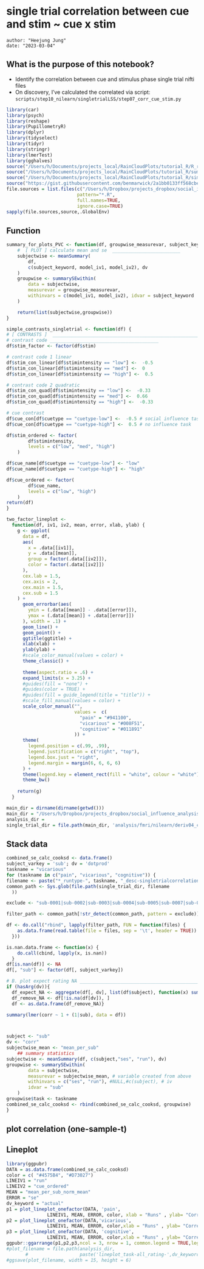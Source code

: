 # single trial correlation between cue and stim ~ cue x stim {#ch38_singletrial_corr}

```
author: "Heejung Jung"
date: "2023-03-04"
```

## What is the purpose of this notebook? {.unlisted .unnumbered}

* Identify the correlation between cue and stimulus phase single trial nifti files
* On discovery, I've calculated the correlated via script: `scripts/step10_nilearn/singletrialLSS/step07_corr_cue_stim.py`


```r
library(car)
library(psych)
library(reshape)
library(PupillometryR)
library(dplyr)
library(tidyselect)
library(tidyr)
library(stringr)
library(lmerTest)
library(gghalves)
source("/Users/h/Documents/projects_local/RainCloudPlots/tutorial_R/R_rainclouds.R")
source("/Users/h/Documents/projects_local/RainCloudPlots/tutorial_R/summaryse.R")
source("/Users/h/Documents/projects_local/RainCloudPlots/tutorial_R/simulatedata.R")
source("https://gist.githubusercontent.com/benmarwick/2a1bb0133ff568cbe28d/raw/fb53bd97121f7f9ce947837ef1a4c65a73bffb3f/geom_flat_violin.R")
file.sources = list.files(c("/Users/h/Dropbox/projects_dropbox/social_influence_analysis/scripts/step02_R/utils"),
                          pattern="*.R", 
                          full.names=TRUE, 
                          ignore.case=TRUE)
sapply(file.sources,source,.GlobalEnv)
```

## Function {.unlisted .unnumbered}
```r
summary_for_plots_PVC <- function(df, groupwise_measurevar, subject_keyword, model_iv1, model_iv2, dv) {
    #  [ PLOT ] calculate mean and se  _________________________
    subjectwise <- meanSummary(
        df,
        c(subject_keyword, model_iv1, model_iv2), dv
    )
    groupwise <- summarySEwithin(
        data = subjectwise,
        measurevar = groupwise_measurevar,
        withinvars = c(model_iv1, model_iv2), idvar = subject_keyword
    )

    return(list(subjectwise,groupwise))
}
```

```r
simple_contrasts_singletrial <- function(df) {
# [ CONTRASTS ]  ________________________________________________________________________________ # nolint
# contrast code ________________________________________
df$stim_factor <- factor(df$stim)

# contrast code 1 linear
df$stim_con_linear[df$stimintensity == "low"] <-  -0.5
df$stim_con_linear[df$stimintensity == "med"] <-  0
df$stim_con_linear[df$stimintensity == "high"] <-  0.5

# contrast code 2 quadratic
df$stim_con_quad[df$stimintensity == "low"] <-  -0.33
df$stim_con_quad[df$stimintensity == "med"] <-  0.66
df$stim_con_quad[df$stimintensity == "high"] <-  -0.33

# cue contrast
df$cue_con[df$cuetype == "cuetype-low"] <-  -0.5 # social influence task
df$cue_con[df$cuetype == "cuetype-high"] <-  0.5 # no influence task

df$stim_ordered <- factor(
        df$stimintensity,
        levels = c("low", "med", "high")
    )

df$cue_name[df$cuetype == "cuetype-low"] <- "low"
df$cue_name[df$cuetype == "cuetype-high"] <- "high"

df$cue_ordered <- factor(
        df$cue_name,
        levels = c("low", "high")
    )
return(df)
}
```

```r
two_factor_lineplot <-
  function(df, iv1, iv2, mean, error, xlab, ylab) {
    g <- ggplot(
      data = df,
      aes(
        x = .data[[iv1]],
        y = .data[[mean]],
        group = factor(.data[[iv2]]),
        color = factor(.data[[iv2]])
      ),
      cex.lab = 1.5,
      cex.axis = 2,
      cex.main = 1.5,
      cex.sub = 1.5
    ) +
      geom_errorbar(aes(
        ymin = (.data[[mean]] - .data[[error]]),
        ymax = (.data[[mean]] + .data[[error]])
      ), width = .1) +
      geom_line() +
      geom_point() +
      ggtitle(ggtitle) +
      xlab(xlab) +
      ylab(ylab) +
      #scale_color_manual(values = color) +
      theme_classic() +
      
      theme(aspect.ratio = .6) +
      expand_limits(x = 3.25) +
      #guides(fill = "none") +
      #guides(color = TRUE) +
      #guides(fill = guide_legend(title = "title")) +
      #scale_fill_manual(values = color) +
      scale_color_manual("",
                         values =  c(
                           "pain" = "#941100",
                           "vicarious" = "#008F51",
                           "cognitive" = "#011891"
                         )) +
      theme(
        legend.position = c(.99, .99),
        legend.justification = c("right", "top"),
        legend.box.just = "right",
        legend.margin = margin(6, 6, 6, 6)
      ) +
      theme(legend.key = element_rect(fill = "white", colour = "white")) +
      theme_bw()
    
    return(g)
  }
```

```r
main_dir = dirname(dirname(getwd()))
main_dir = "/Users/h/Dropbox/projects_dropbox/social_influence_analysis"
analysis_dir = 
single_trial_dir = file.path(main_dir, 'analysis/fmri/nilearn/deriv04_corrcuestim')
```

## Stack data
```r
combined_se_calc_cooksd <- data.frame()
subject_varkey = 'sub'; dv = 'dotprod'
taskname = "vicarious"
for (taskname in c("pain", "vicarious", "cognitive")) {
filename <- paste("*_runtype-", taskname, "_desc-singletrialcorrelation_x-cue_y-stim.tsv", sep = "")
common_path <- Sys.glob(file.path(single_trial_dir, filename
  ))

exclude <- "sub-0001|sub-0002|sub-0003|sub-0004|sub-0005|sub-0007|sub-0008|sub-0011|sub-0013|sub-0014|sub-0016|sub-0017|sub-0019|sub-0020|sub-0021|sub-0023|sub-0024|sub-0025|sub-0026|sub-0035|sub-0040|sub-0041|sub-0059|sub-0064|sub-0066|sub-0069|sub-0070|sub-0074|sub-0075|sub-0076|sub-0077|sub-0079|sub-0083|sub-0084|sub-0088|sub-0089|sub-0103|sub-0111|sub-0112|sub-0131"

filter_path <- common_path[!str_detect(common_path, pattern = exclude)]

df <- do.call("rbind", lapply(filter_path, FUN = function(files) {
    as.data.frame(read.table(file = files, sep = '\t', header = TRUE))
  }))

is.nan.data.frame <- function(x) {
    do.call(cbind, lapply(x, is.nan))
  }
df[is.nan(df)] <- NA
df[, "sub"] <- factor(df[, subject_varkey])

# B. plot expect rating NA ___________________________________________________
if (hasArg(dv)){
  df_expect_NA <- aggregate(df[, dv], list(df$subject), function(x) sum(is.na(x)))
  df_remove_NA <- df[!is.na(df[dv]), ]
  df <- as.data.frame(df_remove_NA)}

summary(lmer(corr ~ 1 + (1|sub), data = df))



subject <- "sub"
dv <- "corr"
subjectwise_mean <- "mean_per_sub"
    ## summary statistics
subjectwise <- meanSummary(df, c(subject,"ses", "run"), dv)
groupwise <- summarySEwithin(
        data = subjectwise,
        measurevar = subjectwise_mean, # variable created from above
        withinvars = c("ses", "run"), #NULL,#c(subject), # iv
        idvar = "sub"
    )
groupwise$task <- taskname
combined_se_calc_cooksd <- rbind(combined_se_calc_cooksd, groupwise)
}
```

## plot correlation (one-sample-t)


## Lineplot
```r
library(ggpubr)
DATA = as.data.frame(combined_se_calc_cooksd)
color = c( "#4575B4", "#D73027")
LINEIV1 = "run"
LINEIV2 = "cue_ordered"
MEAN = "mean_per_sub_norm_mean"
ERROR = "se"
dv_keyword = "actual"
p1 = plot_lineplot_onefactor(DATA, 'pain', 
               LINEIV1, MEAN, ERROR, color, xlab = "Runs" , ylab= "Correlation between \ncue and stimulus", ggtitle = 'pain' )
p2 = plot_lineplot_onefactor(DATA,'vicarious', 
               LINEIV1, MEAN, ERROR, color,xlab = "Runs" , ylab= "Correlation between \ncue and stimulus",ggtitle = 'vicarious')
p3 = plot_lineplot_onefactor(DATA, 'cognitive', 
               LINEIV1, MEAN, ERROR, color,xlab = "Runs" , ylab= "Correlation between \ncue and stimulus",ggtitle = 'cognitive')
ggpubr::ggarrange(p1,p2,p3,ncol = 3, nrow = 1, common.legend = TRUE,legend = "bottom")
#plot_filename = file.path(analysis_dir,
       #                   paste('lineplot_task-all_rating-',dv_keyword,'.png', sep = ""))
#ggsave(plot_filename, width = 15, height = 6)
```


